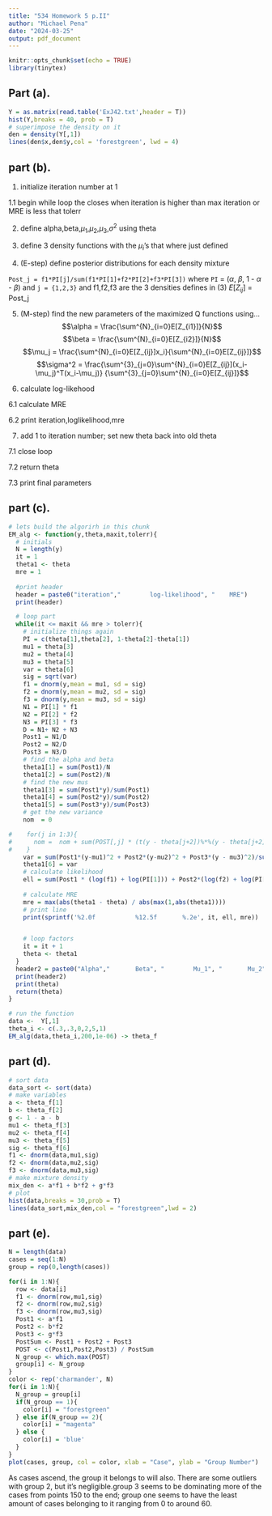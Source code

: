 ```yaml
---
title: "534 Homework 5 p.II"
author: "Michael Pena"
date: "2024-03-25"
output: pdf_document
---
```


```r
knitr::opts_chunk$set(echo = TRUE)
library(tinytex)
```

## Part (a).

```r
Y = as.matrix(read.table('ExJ42.txt',header = T))
hist(Y,breaks = 40, prob = T)
# superimpose the density on it
den = density(Y[,1])
lines(den$x,den$y,col = 'forestgreen', lwd = 4)
```

## part (b).

1. initialize iteration number at 1

1.1 begin while loop the closes when iteration is higher than max iteration or MRE is less that tolerr 

2. define alpha,beta,$\mu_1$,$\mu_2$,$\mu_3$,$\sigma^2$ using theta

3. define 3 density functions with the $\mu_i$'s that where just defined

4. (E-step) define posterior distributions for each density mixture

```Post_j = f1*PI[j]/sum(f1*PI[1]+f2*PI[2]+f3*PI[3])```
where ```PI``` = ($\alpha$, $\beta$, 1 - $\alpha$ - $\beta$) and ```j = {1,2,3}``` and f1,f2,f3 are the 3 densities defines in (3)
$E[Z_{ij}]$ = Post_j

5. (M-step) find the new parameters of the maximized Q functions using...
$$\alpha = \frac{\sum^{N}_{i=0}E[Z_{i1}]}{N}$$
$$\beta = \frac{\sum^{N}_{i=0}E[Z_{i2}]}{N}$$
$$\mu_j = \frac{\sum^{N}_{i=0}E[Z_{ij}]x_i}{\sum^{N}_{i=0}E[Z_{ij}]}$$
$$\sigma^2 =
\frac{\sum^{3}_{j=0}\sum^{N}_{i=0}E[Z_{ij}](x_i-\mu_j)^T(x_i-\mu_j)}
{\sum^{3}_{j=0}\sum^{N}_{i=0}E[Z_{ij}]}$$

6. calculate log-likehood

6.1 calculate MRE

6.2 print iteration,loglikelihood,mre

7. add 1 to iteration number; set new theta back into old theta

7.1 close loop

7.2 return theta

7.3 print final parameters

## part (c).

```r
# lets build the algorirh in this chunk
EM_alg <- function(y,theta,maxit,tolerr){
  # initials
  N = length(y)
  it = 1
  theta1 <- theta
  mre = 1
  
  #print header
  header = paste0("iteration","        log-likelihood", "    MRE")
  print(header)

  # loop part
  while(it <= maxit && mre > tolerr){
    # initialize things again
    PI = c(theta[1],theta[2], 1-theta[2]-theta[1])
    mu1 = theta[3]
    mu2 = theta[4]
    mu3 = theta[5]
    var = theta[6]
    sig = sqrt(var)
    f1 = dnorm(y,mean = mu1, sd = sig)
    f2 = dnorm(y,mean = mu2, sd = sig)
    f3 = dnorm(y,mean = mu3, sd = sig)
    N1 = PI[1] * f1
    N2 = PI[2] * f2
    N3 = PI[3] * f3
    D = N1+ N2 + N3
    Post1 = N1/D
    Post2 = N2/D
    Post3 = N3/D
    # find the alpha and beta
    theta1[1] = sum(Post1)/N
    theta1[2] = sum(Post2)/N
    # find the new mus
    theta1[3] = sum(Post1*y)/sum(Post1)
    theta1[4] = sum(Post2*y)/sum(Post2)
    theta1[5] = sum(Post3*y)/sum(Post3)
    # get the new variance
    nom  = 0

#    for(j in 1:3){
#      nom =  nom + sum(POST[,j] * (t(y - theta[j+2])%*%(y - theta[j+2]))[1])
#    }
    var = sum(Post1*(y-mu1)^2 + Post2*(y-mu2)^2 + Post3*(y - mu3)^2)/sum(Post1 + Post2 + Post3)
    theta1[6] = var
    # calculate likelihood
    ell = sum(Post1 * (log(f1) + log(PI[1])) + Post2*(log(f2) + log(PI[2])) + Post3*(log(f3)+ log(PI[3])))
    
    # calculate MRE 
    mre = max(abs(theta1 - theta) / abs(max(1,abs(theta1))))
    # print line
    print(sprintf('%2.0f           %12.5f       %.2e', it, ell, mre))


    # loop factors
    it = it + 1
    theta <- theta1 
  }
  header2 = paste0("Alpha","       Beta", "        Mu_1", "       Mu_2", "       Mu_3", "    Variance")
  print(header2)
  print(theta)
  return(theta)
}

# run the function
data <-  Y[,1]
theta_i <- c(.3,.3,0,2,5,1)
EM_alg(data,theta_i,200,1e-06) -> theta_f
```

## part (d).

```r
# sort data
data_sort <- sort(data)
# make variables
a <- theta_f[1]
b <- theta_f[2]
g <- 1 - a - b
mu1 <- theta_f[3]
mu2 <- theta_f[4]
mu3 <- theta_f[5]
sig <- theta_f[6]
f1 <- dnorm(data,mu1,sig)
f2 <- dnorm(data,mu2,sig)
f3 <- dnorm(data,mu3,sig)
# make mixture density
mix_den <- a*f1 + b*f2 + g*f3
# plot
hist(data,breaks = 30,prob = T)
lines(data_sort,mix_den,col = "forestgreen",lwd = 2)
```

## part (e).

```r
N = length(data)
cases = seq(1:N)
group = rep(0,length(cases))

for(i in 1:N){
  row <- data[i]
  f1 <- dnorm(row,mu1,sig)
  f2 <- dnorm(row,mu2,sig)
  f3 <- dnorm(row,mu3,sig)
  Post1 <- a*f1
  Post2 <- b*f2
  Post3 <- g*f3
  PostSum <- Post1 + Post2 + Post3 
  POST <- c(Post1,Post2,Post3) / PostSum
  N_group <- which.max(POST)
  group[i] <- N_group
}
color <- rep('charmander', N)
for(i in 1:N){
  N_group = group[i]
  if(N_group == 1){
    color[i] = "forestgreen"
  } else if(N_group == 2){
    color[i] = "magenta"
  } else {
    color[i] = 'blue'
  }
}
plot(cases, group, col = color, xlab = "Case", ylab = "Group Number")
```


As cases ascend, the group it belongs to will also. There are some outliers with group 2, but it's negligible.group 3 seems to be dominating more of the cases from points 150 to the end; group one seems to have the least amount of cases belonging to it ranging from 0 to around 60. 
